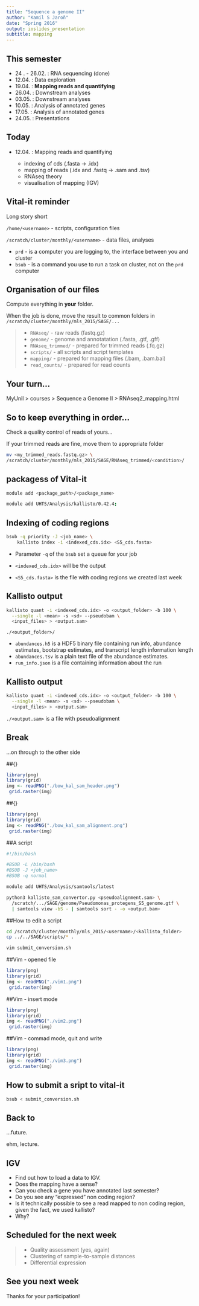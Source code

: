 ```yaml
---
title: "Sequence a genome II"
author: "Kamil S Jaroň"
date: "Spring 2016"
output: ioslides_presentation
subtitle: mapping
---
```


## This semester

- 24 . - 26.02.  : RNA sequencing (done)
- 12.04. : Data exploration
- 19.04. : **Mapping reads and quantifying**
- 26.04. : Downstream analyses
- 03.05. : Downstream analyses
- 10.05. : Analysis of annotated genes
- 17.05. : Analysis of annotated genes
- 24.05. : Presentations

## Today

- 12.04. : Mapping reads and quantifying

    - indexing of cds (.fasta -> .idx)
    - mapping of reads (.idx and .fastq -> .sam and .tsv)
    - RNAseq theory
    - visualisation of mapping (IGV)

## Vital-it reminder

Long story short

`/home/<username>` - scripts, configuration files

`/scratch/cluster/monthly/<username>` - data files, analyses

- `prd` - is a computer you are logging to, the interface between you and cluster
- `bsub` - is a command you use to run a task on cluster, not on the `prd` computer

## Organisation of our files

Compute everything in **your** folder. 

When the job is done, move the result to common folders in `/scratch/cluster/monthly/mls_2015/SAGE/...`

>- `RNAseq/` - raw reads (fastq.gz)
>- `genome/` - genome and annotatation (.fasta, .gtf, .gff)
>- `RNAseq_trimmed/` - prepared for trimmed reads (.fq.gz)
>- `scripts/` - all scripts and script templates
>- `mapping/` - prepared for mapping files (.bam, .bam.bai)
>- `read_counts/` - prepared for read counts

## Your turn...

MyUnil > courses > Sequence a Genome II > RNAseq2_mapping.html

## So to keep everything in order...

Check a quality control of reads of yours...

If your trimmed reads are fine, move them to appropriate folder

```bash
mv <my_trimmed_reads.fastq.gz> \
/scratch/cluster/monthly/mls_2015/SAGE/RNAseq_trimmed/<condition>/
```

## packagess of Vital-it

```bash
module add <package_path>/<package_name>
```

```bash
module add UHTS/Analysis/kallisto/0.42.4;
```

## Indexing of coding regions

```bash
bsub -q priority -J <job_name> \
    kallisto index -i <indexed_cds.idx> <S5_cds.fasta>
```

- Parameter `-q` of the `bsub` set a queue for your job

- `<indexed_cds.idx>` will be the output
- `<S5_cds.fasta>` is the file with coding regions we created last week

## Kallisto output

```bash
kallisto quant -i <indexed_cds.idx> -o <output_folder> -b 100 \
  --single -l <mean> -s <sd> --pseudobam \
  <input_files> > <output.sam>
```

`./<output_folder>/`

 - `abundances.h5` is a HDF5 binary file containing run info, abundance estimates, bootstrap estimates, and transcript length information length
 - `abundances.tsv` is a plain text file of the abundance estimates.
 - `run_info.json` is a file containing information about the run

## Kallisto output

```bash
kallisto quant -i <indexed_cds.idx> -o <output_folder> -b 100 \
  --single -l <mean> -s <sd> --pseudobam \ 
  <input_files> > <output.sam>
```

`./<output.sam>` is a file with pseudoalignment

## Break

...on through to the other side

##{}

```r
library(png)
library(grid)
img <- readPNG("./bow_kal_sam_header.png")
 grid.raster(img)
```

##{}

```r
library(png)
library(grid)
img <- readPNG("./bow_kal_sam_alignment.png")
 grid.raster(img)
```

##A script

```bash
#!/bin/bash

#BSUB -L /bin/bash
#BSUB -J <job_name>
#BSUB -q normal

module add UHTS/Analysis/samtools/latest

python3 kallisto_sam_convertor.py <pseudoalignment.sam> \
  /scratch/.../SAGE/genome/Pseudomonas_protegens_S5_genome.gtf \
  | samtools view -bS - | samtools sort - -o <output.bam>
```

##How to edit a script

```bash
cd /scratch/cluster/monthly/mls_2015/<username>/<kallisto_folder>
cp ../../SAGE/scripts/* .
```

```bash
vim submit_conversion.sh
```

##Vim - opened file

```r
library(png)
library(grid)
img <- readPNG("./vim1.png")
 grid.raster(img)
```

##Vim - insert mode

```r
library(png)
library(grid)
img <- readPNG("./vim2.png")
 grid.raster(img)
```

##Vim - commad mode, quit and write

```r
library(png)
library(grid)
img <- readPNG("./vim3.png")
 grid.raster(img)
```

## How to submit a sript to vital-it

```bash
bsub < submit_conversion.sh
```

## Back to

...future.

ehm, lecture.


## IGV

- Find out how to load a data to IGV.
- Does the mapping have a sense?
- Can you check a gene you have annotated last semester?
- Do you see any "expressed" non coding region?
- Is it technically possible to see a read mapped to non coding region, given the fact, we used kallisto?
- Why?

## Scheduled for the next week

  >- Quality assessment (yes, again)
  >- Clustering of sample-to-sample distances
  >- Differential expression
  
## See you next week

Thanks for your participation!